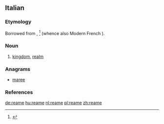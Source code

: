 ==Italian==

===Etymology===
Borrowed from {{etyl|fro|it}} {{term||reame|lang=fro}}, {{term|reaume|lang=fro}}<ref>{{R:Nocentini|hw=reame}}</ref> (whence also Modern French {{term|royaume|lang=fr}}).

===Noun===
{{it-noun|ream|m|e|i}}

# [[kingdom]], [[realm]]

===Anagrams===
* [[maree#Italian|maree]]

===References===
<references/>

[[de:reame]]
[[hu:reame]]
[[nl:reame]]
[[pl:reame]]
[[zh:reame]]